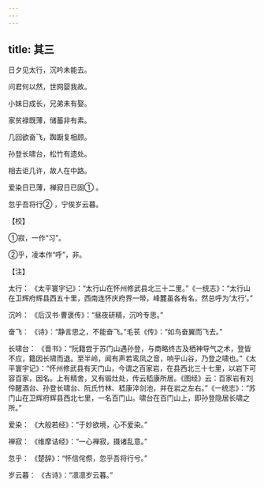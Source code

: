 ```yaml
---
---
---
```

title: 其三
---




日夕见太行，沉吟未能去。

问君何以然，世网婴我故。

小妹日成长，兄弟未有娶。

家贫禄既薄，储蓄非有素。

几回欲奋飞，踟蹰复相顾。

孙登长啸台，松竹有遗处。

相去讵几许，故人在中路。

爱染日已薄，禅寂日已固① 。

忽乎吾将行② ，宁俟岁云暮。

【校】

①寂，一作“习”。

②乎，凌本作“呼”，非。

【注】

太行： 《太平寰宇记》：“太行山在怀州修武县北三十二里。”《一统志》：“太行山在卫辉府辉县西五十里，西南连怀庆府界一带，峰麓虽各有名，然总呼为‘太行’。”

沉吟： 《后汉书·曹褒传》：“昼夜研精，沉吟专思。”

奋飞： 《诗》：“静言思之，不能奋飞。”毛苌《传》：“如鸟奋翼而飞去。”

长啸台： 《晋书》：“阮籍尝于苏门山遇孙登，与商略终古及栖神导气之术，登皆不应，籍因长啸而退。至半岭，闻有声若鸾凤之音，响乎山谷，乃登之啸也。”《太平寰宇记》：“怀州修武县有天门山，今谓之百家岩，在县西北三十七里，以岩下可容百家，因名。上有精舍，又有锻灶处，传云嵇康所居。《图经》云：百家岩有刘伶醒酒台、孙登长啸台、阮氏竹林、嵇康淬剑池，并在岩之左右。”《一统志》：“苏门山在卫辉府辉县西北七里，一名百门山。啸台在百门山上，即孙登隐居长啸之所。”

爱染： 《大般若经》：“于妙欲境，心不爱染。”

禅寂： 《维摩诘经》：“一心禅寂，摄诸乱意。”

忽乎： 《楚辞》：“怀信侘傺，忽乎吾将行兮。”

岁云暮： 《古诗》：“凛凛岁云暮。”
